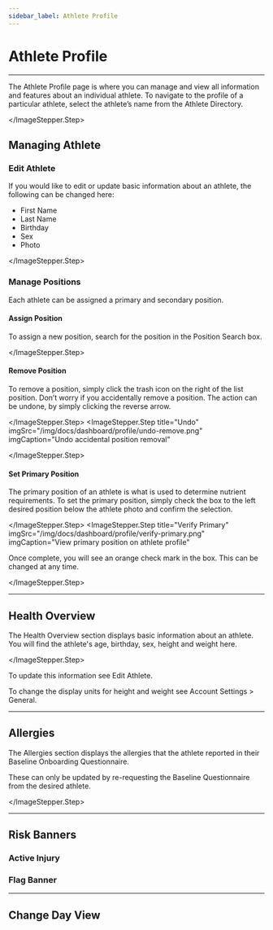 ```yaml
---
sidebar_label: Athlete Profile
---
```




# Athlete Profile

---

The Athlete Profile page is where you can manage and view all information and features about an individual athlete. To navigate to the profile of a particular athlete, select the athlete’s name from the Athlete Directory.

<ImageStepper>
  <ImageStepper.Step
    title="Athlete Profile"
    imgSrc="/img/docs/dashboard/Profile.png"
  >

  </ImageStepper.Step>
</ImageStepper>

## Managing Athlete

### Edit Athlete

If you would like to edit or update basic information about an athlete, the following can be changed here:
* First Name
* Last Name
* Birthday
* Sex
* Photo


<ImageStepper>
  <ImageStepper.Step
    title="Edit"
    imgSrc="/img/docs/dashboard/profile/edit-athlete.png"
    imgCaption="Make changes to basic athlete information"
  >

  </ImageStepper.Step>
</ImageStepper>

### Manage Positions

Each athlete can be assigned a primary and secondary position. 

#### Assign Position

To assign a new position, search for the position in the Position Search box.


<ImageStepper>
  <ImageStepper.Step
    title="Assign"
    imgSrc="/img/docs/dashboard/profile/edit-position.png"
    imgCaption="Search for the desired position(s) and assign it to an athlete"
  >

  </ImageStepper.Step>
</ImageStepper>

#### Remove Position

To remove a position, simply click the trash icon on the right of the list position. 
Don’t worry if you accidentally remove a position. The action can be undone, by simply clicking the reverse arrow.


<ImageStepper>
  <ImageStepper.Step
    title="Remove"
    imgSrc="/img/docs/dashboard/profile/remove-position.png"
    imgCaption="Remove unwanted position assignment"
  >

</ImageStepper.Step>
  <ImageStepper.Step
    title="Undo"
    imgSrc="/img/docs/dashboard/profile/undo-remove.png"
    imgCaption="Undo accidental position removal"
  >

  </ImageStepper.Step>
</ImageStepper>

#### Set Primary Position

The primary position of an athlete is what is used to determine nutrient requirements. To set the primary position, simply check the box to the left desired position below the athlete photo and confirm the selection.


<ImageStepper>
  <ImageStepper.Step
    title="Set Primary"
    imgSrc="/img/docs/dashboard/profile/set-primary.png"
    imgCaption="Choose from list of assigned positions to set primary position"
  >

</ImageStepper.Step>
  <ImageStepper.Step
    title="Verify Primary"
    imgSrc="/img/docs/dashboard/profile/verify-primary.png"
    imgCaption="View primary position on athlete profile"
  >

Once complete, you will see an orange check mark in the box. This can be changed at any time.

  </ImageStepper.Step>
</ImageStepper>



---

## Health Overview

The Health Overview section displays basic information about an athlete. You will find the athlete's age, birthday, sex, height and weight here. 

<ImageStepper>
  <ImageStepper.Step
    title="View"
    imgSrc="/img/docs/dashboard/profile/health.png"
    imgCaption="See basic health information on your athlete"
  >

  </ImageStepper.Step>
</ImageStepper>

To update this information see Edit Athlete.

To change the display units for height and weight see Account Settings > General.

---

## Allergies

The Allergies  section displays the allergies that the athlete reported in their Baseline Onboarding Questionnaire. 

These can only be updated by re-requesting the Baseline Questionnaire from the desired athlete. 

<ImageStepper>
  <ImageStepper.Step
    title="View"
    imgSrc="/img/docs/dashboard/profile/allergies.png"
    imgCaption="View allergy information about an athlete"
  >

  </ImageStepper.Step>
</ImageStepper>

---

## Risk Banners

### Active Injury

### Flag Banner

---

## Change Day View




